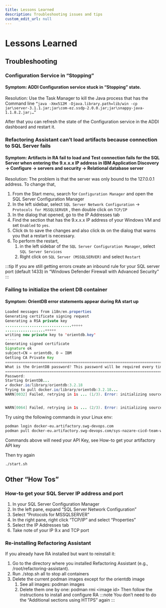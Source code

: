 ```yaml
---
title: Lessons Learned
description: Troubleshooting issues and tips
custom_edit_url: null
---
```


# Lessons Learned

## Troubleshooting
### Configuration Service in “Stopping”
#### Symptom: ADDI Configuration service stuck in “Stopping” state.

Resolution:
Use the Task Manager to kill the Java process that has the Command line `“java -Xmx512M -Djava.library.path=lib/win -cp jar\server-3.1.1.jar;jar\com-ez.ssdp-2.0.0.jar;jar\snappy-java-1.1.8.2.jar;…”`

After that you can refresh the state of the Configuration service in the ADDI dashboard and restart it.

### Refactoring Assistant can’t load artifacts because connection to SQL Server fails
#### Symptom: Artifacts in RA fail to load and Test connection fails for the SQL Server when entering the 9.x.x.x IP address in IBM Application Discovery -> Configure -> servers and security -> Relational database server
Resolution:
The problem is that the server was only bound to the 127.0.0.1 address.
To change that,

1. From the Start menu, search for ```Configuration Manager``` and open the SQL Server
Configuration Manager
2. In the left sidebar, select ```SQL Server Network Configuration``` -> ```Protocols for
MSSQLSERVER``` , then double click on ```TCP/IP```
3. In the dialog that opened, go to the IP Addresses tab
4. Find the section that has the 9.x.x.x IP address of your Windows VM and set
```Enabled``` to ```yes```.
5. Click ```Ok``` to save the changes and also click ```Ok``` on the dialog that warns you that a
restart is necessary.
6. To perform the restart,
    1. in the left sidebar of the ```SQL Server Configuration Manager```, select ```SQL Server Services```
    2. Right click on ```SQL Server (MSSQLSERVER)``` and select ```Restart```

:::tip
If you are still getting errors create an inbound rule for your SQL server port (default 1433) in “Windows Defender Firewall with Advanced Security”
:::
### Failing to initialize the orient DB container
#### Symptom: OrientDB error statements appear during RA start up
```java
Loaded messages from i18n/en.properties
Generating certificate signing request
Generating a RSA private key
..............................+++++
..................+++++
writing new private key to 'orientdb.key'
-----
Generating signed certificate
Signature ok
subject=CN = orientdb, O = IBM
Getting CA Private Key
=======================================================================================================================
What is the OrientDB password? This password will be required every time Refactoring Assistant for IBM z/OS is started.
=======================================================================================================================
Password: 
Starting OrientDB...
✔ docker.io/library/orientdb:3.2.18
Trying to pull docker.io/library/orientdb:3.2.18...
WARN[0032] Failed, retrying in 1s ... (1/3). Error: initializing source docker://orientdb:3.2.18: reading manifest 3.2.18 in docker.io/library/orientdb: toomanyrequests: You have reached your pull rate limit. You may increase the limit by authenticating and upgrading: https://www.docker.com/increase-rate-limit 


WARN[0064] Failed, retrying in 1s ... (2/3). Error: initializing source docker://orientdb:3.2.18: reading manifest 3.2.18 in docker.io/library/orientdb: toomanyrequests: You have reached your pull rate limit. You may increase the limit by authenticating and upgrading: https://www.docker.com/increase-rate-limit
```
       
Try using the following commands in your Linux env:
```bash
podman login docker-eu.artifactory.swg-devops.com
podman pull docker-eu.artifactory.swg-devops.com/sys-nazare-cicd-team-wca4z-private-docker-local/orientdb:3.2.18
```
Commands above will need your API Key, see How-to get your artifactory API key

Then try again 
```bash
./start.sh
```

<!-- ## Usage
### Extract a service using Refactoring Assistant
1. In a browser, open the Refactoring Assistant web app: https://\<IP address of your RHEL VM\>:9443
2. Select “Log in with Email” and provide tester@servicedesigner.com / password
3. Click Create Workspace
4. Enter a name and select your ADDI project from the list
5. Click Create
6. Use the search bar to select an ar4fact to analyze
7. In the graph, click on the context menu of a program (the three dots in the top right corner) -> Identify conditional statements
8. Right click on any of the highlighted program snippets -> Slice on conditional statement to new workbook
9. Enter a workbook name and click Save
10. Click the context menu of the workbook (the three dots next to Status: New) and select Export
    1. As Export format select “ZIP (COBOL and JSON)”
    2. Choose a file name
    3. Click Save -->

## Other “How Tos”

### How-to get your SQL Server IP address and port
1. In your SQL Server Configuration Manager
2. In the left pane, expand “SQL Server Network Configuration”
3. Select “Protocols for MSSQLSERVER”
4. In the right pane, right click “TCP/IP” and select “Properties”
5. Select the IP Addresses tab
6. Take note of your IP 9.x and TCP port

### Re-installing Refactoring Assistant
If you already have RA installed but want to reinstall it:
1. Go to the directory where you installed Refactoring Assistant (e.g., /root/refactoring-assistant).
2. Run ./stop.sh all to stop all containers
3. Delete the current podman images except for the orientdb image
    1. See all images: podman images
    2. Delete them one by one: podman rmi \<image id\> Then follow the instructions to install and configure RA
        :::note
        You don’t need to do the “Additional sections using HTTPS” again
        :::
